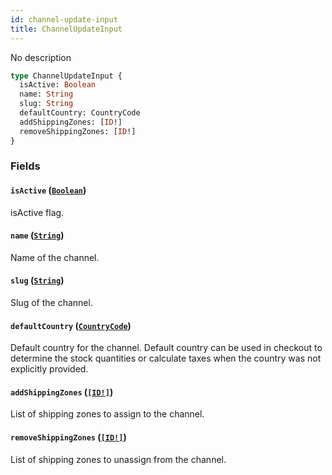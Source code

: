 ```yaml
---
id: channel-update-input
title: ChannelUpdateInput
---
```


No description

```graphql
type ChannelUpdateInput {
  isActive: Boolean
  name: String
  slug: String
  defaultCountry: CountryCode
  addShippingZones: [ID!]
  removeShippingZones: [ID!]
}
```

### Fields

#### `isActive` ([`Boolean`](../../../developer/api-reference/scalars/boolean))

isActive flag.

#### `name` ([`String`](../../../developer/api-reference/scalars/string))

Name of the channel.

#### `slug` ([`String`](../../../developer/api-reference/scalars/string))

Slug of the channel.

#### `defaultCountry` ([`CountryCode`](../../../developer/api-reference/enums/country-code))

Default country for the channel. Default country can be used in checkout to determine the stock quantities or calculate taxes when the country was not explicitly provided.

#### `addShippingZones` ([`[ID!]`](../../../developer/api-reference/scalars/id))

List of shipping zones to assign to the channel.

#### `removeShippingZones` ([`[ID!]`](../../../developer/api-reference/scalars/id))

List of shipping zones to unassign from the channel.
